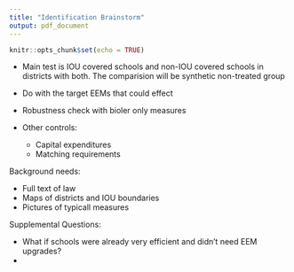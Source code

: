 ```yaml
---
title: "Identification Brainstorm"
output: pdf_document
---
```


```r
knitr::opts_chunk$set(echo = TRUE)
```


+ Main test is IOU covered schools and non-IOU covered schools in districts with both.  The comparision will be synthetic non-treated group
+ Do with the target EEMs that could effect
+ Robustness check with bioler only measures

+ Other controls:
    + Capital expenditures
    + Matching requirements
    
    
    
Background needs:

+ Full text of law
+ Maps of districts and IOU boundaries
+ Pictures of typicall measures



Supplemental Questions:

+ What if schools were already very efficient and didn't need EEM upgrades?
+ 